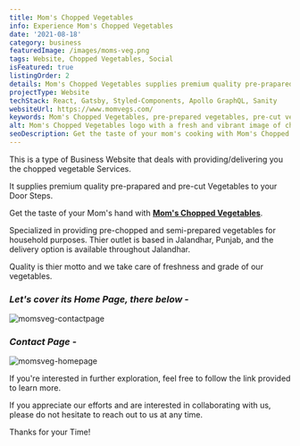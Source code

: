 ```yaml
---
title: Mom's Chopped Vegetables
info: Experience Mom's Chopped Vegetables
date: '2021-08-18'
category: business
featuredImage: /images/moms-veg.png
tags: Website, Chopped Vegetables, Social
isFeatured: true
listingOrder: 2
details: Mom's Chopped Vegetables supplies premium quality pre-prapared and pre-cut Vegetables to your Door Steps. Get the taste of your Mom's hand with Moms Chopped Vegetables.
projectType: Website
techStack: React, Gatsby, Styled-Components, Apollo GraphQL, Sanity
websiteUrl: https://www.momvegs.com/
keywords: Mom's Chopped Vegetables, pre-prepared vegetables, pre-cut vegetables, Jalandhar, Punjab, doorstep delivery, fresh vegetables, high-quality vegetables.
alt: Mom's Chopped Vegetables logo with a fresh and vibrant image of chopped vegetables in the background.
seoDescription: Get the taste of your mom's cooking with Mom's Chopped Vegetables. We supply premium quality pre-prepared and pre-cut vegetables right to your doorstep. Based in Jalandhar, Punjab, our delivery options are available throughout the city. Quality is our top priority, ensuring that our vegetables are always fresh and of the best grade.
---
```


This is a type of Business Website that deals with providing/delivering you the chopped vegetable Services.

It supplies premium quality pre-prapared and pre-cut Vegetables to your Door Steps.

Get the taste of your Mom's hand with **[Mom's Chopped Vegetables](https://www.momvegs.com/)**.

Specialized in providing pre-chopped and semi-prepared vegetables for household purposes. Thier outlet is based in Jalandhar, Punjab, and the delivery option is available throughout Jalandhar.

Quality is thier motto and we take care of freshness and grade of our vegetables.

### _Let's cover its Home Page, there below -_

![momsveg-contactpage](../images/momvegs-contact.jpeg)

### _Contact Page -_

![momsveg-homepage](../images/momvegs-homepage.jpeg)

If you're interested in further exploration, feel free to follow the link provided to learn more.

If you appreciate our efforts and are interested in collaborating with us, please do not hesitate to reach out to us at any time.

Thanks for your Time!
